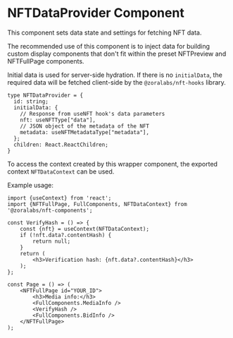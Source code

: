 
<Meta title="Renderer/NFTDataProvider" />

# NFTDataProvider Component

This component sets data state and settings for fetching NFT data.

The recommended use of this component is to inject data for building 
custom display components that don't fit within the preset NFTPreview and NFTFullPage components.

Initial data is used for server-side hydration. If there is no `initialData`, the required data will be fetched client-side by the `@zoralabs/nft-hooks` library.

```tsx
type NFTDataProvider = {
  id: string;
  initialData: {
    // Response from useNFT hook's data parameters
    nft: useNFTType["data"],
    // JSON object of the metadata of the NFT
    metadata: useNFTMetadataType["metadata"],
  };
  children: React.ReactChildren;
}
```

To access the context created by this wrapper component, the exported context `NFTDataContext` can be used.

Example usage:

```tsx
import {useContext} from 'react';
import {NFTFullPage, FullComponents, NFTDataContext} from '@zoralabs/nft-components';

const VerifyHash = () => {
    const {nft} = useContext(NFTDataContext);
    if (!nft.data?.contentHash) {
        return null;
    }
    return (
        <h3>Verification hash: {nft.data?.contentHash}</h3>
    );
};

const Page = () => (
    <NFTFullPage id="YOUR_ID">
        <h3>Media info:</h3>
        <FullComponents.MediaInfo />
        <VerifyHash />
        <FullComponents.BidInfo />
    </NFTFullPage>
);
```